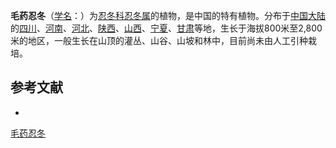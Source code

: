 {{Speciesbox
| name = 毛药忍冬
| status = 
| status_system = 
| image = 
| genus = Lonicera
| species = serreana
| authority = Hand.-Mazz.
}}

'''毛药忍冬'''（[[学名|学名]]：{{lang|la|''Lonicera serreana''}}）为[[忍冬科|忍冬科]][[忍冬属|忍冬属]]的植物，是中国的特有植物。分布于[[中国大陆|中国大陆]]的[[四川|四川]]、[[河南|河南]]、[[河北|河北]]、[[陕西|陕西]]、[[山西|山西]]、[[宁夏|宁夏]]、[[甘肃|甘肃]]等地，生长于海拔800米至2,800米的地区，一般生长在山顶的灌丛、山谷、山坡和林中，目前尚未由人工引种栽培。

== 参考文献 ==
<div class="references-small">
* {{cite web| url =http://www.bioinfo.cn/db05/KmzwSpecies.php?action=view&id=3532| title =毛药忍冬| work =《中国高等植物数据库全库》| publisher =中国科学院微生物研究所| author =昆明植物研究所| accessdate =2009-02-24| deadurl =yes| archiveurl =https://web.archive.org/web/20160305032522/http://www.bioinfo.cn/db05/KmzwSpecies.php?action=view&id=3532| archivedate =2016-03-05}}
</div>
{{Taxonbar|from=Q11128231}}

[[Category:忍冬属|毛药忍冬]]


{{植物小作品}}